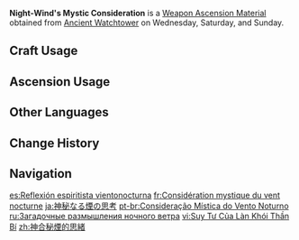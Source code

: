 {{Item Infobox
|id          = 114069
|image       = Item Night-Wind's Mystic Consideration.png
|type        = Weapon Ascension Materials
|group       = 
|invCategory = Character Development Items
|quality     = 2
|description = In ancient times, shamans, priests, or those known as mystics were always on the hunt for methods by which they could communicate with the [[Night Kingdom|silent underground realm]]. Ever since the [[Wayob]] gradually began to manifest, reacting to the resonance between the [[Chaac|lone hero]] and the Nightsouls, this had been so.<br>Entrancement, disembodiment, and theurgy were the main methods they chose, each accomplished through the aid of meticulously polished ritual tools.
|day1        = Wednesday
|day2        = Saturday
|day3        = Sunday
|source1     = Ancient Watchtower
|source2     = 
}}
'''Night-Wind's Mystic Consideration''' is a [[Weapon Ascension Material]] obtained from [[Ancient Watchtower]] on Wednesday, Saturday, and Sunday.

==Craft Usage==
{{Craft Usage}}

==Ascension Usage==
{{Ascension Usage}}

==Other Languages==
{{Other Languages
|en      = Night-Wind's Mystic Consideration
|zhs     = 神合秘烟的思绪
|zhs_rm  = Shénhé Mìyān de Sīxù
|zht     = 神合秘煙的思緒
|zht_rm  = Shénhé Mìyān de Sīxù
|zh_tl   = 
|ja      = 神秘なる煙の思考
|ja_rm   = Shinpi-naru Kemuri no Shikou
|ja_tl   = 
|ko      = 신이 깃든 연기<->의 사색
|ko_tl   = 
|es      = Reflexión espiritista vientonocturna
|es_tl   = Nightwind Spiritualist Reflection
|fr      = Considération mystique du vent nocturne
|fr_tl   = Night-Wind's Mystic Consideration
|ru      = Загадочные размышления ночного ветра
|ru_tl   = Night Wind's Enigmatic Thoughts
|th      = Night-Wind's Mystic Consideration
|vi      = Suy Tư Của Làn Khói Thần Bí
|vi_tl   = 
|de      = Gedanken der Vergänglichkeit
|de_tl   = Thoughts of Transience
|id      = Night-Wind's Mystic Consideration
|pt      = Consideração Mística do Vento Noturno
|pt_tl   = 
|tr      = Gece Rüzgarının Mistik Düşüncesi
|tr_tl   = 
|it      = Riflessione mistica del Vento della Notte
|it_tl   = 
}}

==Change History==
{{Change History|5.0}}

==Navigation==
{{Development Item Navbox|Weapon Materials}}

[[es:Reflexión espiritista vientonocturna]]
[[fr:Considération mystique du vent nocturne]]
[[ja:神秘なる煙の思考]]
[[pt-br:Consideração Mística do Vento Noturno]]
[[ru:Загадочные размышления ночного ветра]]
[[vi:Suy Tư Của Làn Khói Thần Bí]]
[[zh:神合秘煙的思緒]]